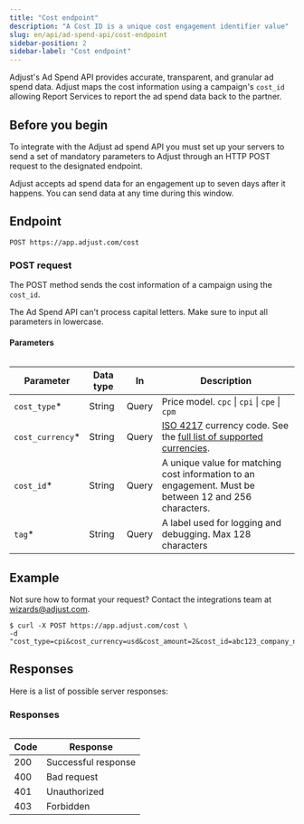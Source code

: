 ```yaml
---
title: "Cost endpoint"
description: "A Cost ID is a unique cost engagement identifier value"
slug: en/api/ad-spend-api/cost-endpoint
sidebar-position: 2
sidebar-label: "Cost endpoint"
---
```


Adjust's Ad Spend API provides accurate, transparent, and granular ad spend data. Adjust maps the cost information using a campaign's `cost_id` allowing Report Services to report the ad spend data back to the partner.

## Before you begin

To integrate with the Adjust ad spend API you must set up your servers to send a set of mandatory parameters to Adjust through an HTTP POST request to the designated endpoint.

<Callout type="note">

Adjust accepts ad spend data for an engagement up to seven days after it happens. You can send data at any time during this window.

</Callout>

## Endpoint

```http title="Endpoint" "/cost"
POST https://app.adjust.com/cost
```

### POST request

The POST method sends the cost information of a campaign using the `cost_id`.

<Callout type="important">

The Ad Spend API can't process capital letters. Make sure to input all parameters in lowercase.

</Callout>

#### Parameters

<Table search>

| Parameter         | Data type | In    | Description                                                                                                                                                               |
| ----------------- | --------- | ----- | ------------------------------------------------------------------------------------------------------------------------------------------------------------------------- |
| `cost_type`\*     | String    | Query | Price model. `cpc` \| `cpi` \| `cpe` \| `cpm`                                                                                                                             |
| `cost_currency`\* | String    | Query | [ISO 4217](https://www.iban.com/currency-codes) currency code. See the [full list of supported currencies](https://help.adjust.com/resources/lists/supported-currencies). |
| `cost_id`\*       | String    | Query | A unique value for matching cost information to an engagement. Must be between 12 and 256 characters.                                                                     |
| `tag`\*           | String    | Query | A label used for logging and debugging. Max 128 characters                                                                                                                |

</Table>

## Example

<Callout type="tip">

Not sure how to format your request? Contact the integrations team at wizards@adjust.com.

</Callout>

```console title="cURL" "cost_type" "cost_currency" "cost_amount" "cost_id" "tag"
$ curl -X POST https://app.adjust.com/cost \
-d "cost_type=cpi&cost_currency=usd&cost_amount=2&cost_id=abc123_company_name_test_1&tag=company_name_test"
```

## Responses

Here is a list of possible server responses:

<Table>

### Responses

| Code | Response            |
| ---- | ------------------- |
| 200  | Successful response |
| 400  | Bad request         |
| 401  | Unauthorized        |
| 403  | Forbidden           |

</Table>
